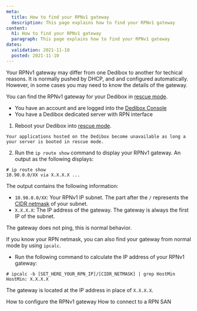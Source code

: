 ```yaml
---
meta: 
  title: How to find your RPNv1 gateway
  description: This page explains how to find your RPNv1 gateway
content:
  h1: How to find your RPNv1 gateway
  paragraph: This page explains how to find your RPNv1 gateway
dates:
  validation: 2021-11-10
  posted: 2021-11-10
---
```


Your RPNv1 gateway may differ from one Dedibox to another for techical reasons.
It is normally pushed by DHCP, and and configured automatically.
However, in some cases you may need to know the details of the gateway.

You can find the RPNv1 gateway for your Dedibox in [rescue mode](/dedibox/dedicated-servers/how-to/use-rescue-mode/).

<Message type="requirement">

* You have an account and are logged into the [Dedibox Console](https://console.online.net)
* You have a Dedibox dedicated server with RPN interface

</Message>

1. Reboot your Dedibox into [rescue mode](/dedibox/dedicated-servers/how-to/use-rescue-mode/). 

  <Message type="important">

    Your applications hosted on the Dedibox become unavailable as long a your server is booted in rescue mode. 

  </Message>

2. Run the `ip route show` command to display your RPNv1 gateway. An output as the following displays:

  ```
  # ip route show
  10.90.0.0/XX via X.X.X.X ...
  ```
  The output contains the following information:
  * `10.90.0.0/XX`: Your RPNv1 IP subnet. The part after the `/` represents the [CIDR netmask](https://en.wikipedia.org/wiki/Classless_Inter-Domain_Routing) of your subnet. 
  * `X.X.X.X`: The IP address of the gateway. The gateway is always the first IP of the subnet.

  <Message type="note">

  The gateway does not ping, this is normal behavior.

  </Message>

<Message type="tip">

If you know your RPN netmask, you can also find your gateway from normal mode by using `ipcalc`. 

  * Run the following command to calculate the IP address of your RPNv1 gateway:

  ```
  # ipcalc -b [SET_HERE_YOUR_RPN_IP]/[CIDR_NETMASK] | grep HostMin
  HostMin: X.X.X.X
  ```

  The gateway is located at the IP address in place of `X.X.X.X`.

</Message>

<Navigation title="See Also">
  <PreviousButton to="/dedibox-network/rpn/how-to/configure-rpnv1-gateway/">How to configure the RPNv1 gateway</PreviousButton>
  <NextButton to="/dedibox-network/rpn/how-to/connect-rpn-san/">How to connect to a RPN SAN</NextButton>
</Navigation>